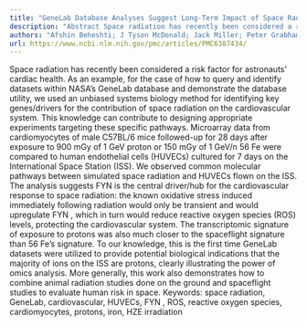 ```yaml
---
title: "GeneLab Database Analyses Suggest Long-Term Impact of Space Radiation on the Cardiovascular System by the Activation ofFYNThrough Reactive Oxygen Species"
description: "Abstract Space radiation has recently been considered a risk factor for astronauts’ cardiac health. As an example, for the case of how to query and identify datasets within NASA’s GeneLab database and..."
authors: "Afshin Beheshti; J Tyson McDonald; Jack Miller; Peter Grabham; Sylvain V Costes"
url: https://www.ncbi.nlm.nih.gov/pmc/articles/PMC6387434/
---
```


Space radiation has recently been considered a risk factor for astronauts’ cardiac health. As an example, for the case of how to query and identify datasets within NASA’s GeneLab database and demonstrate the database utility, we used an unbiased systems biology method for identifying key genes/drivers for the contribution of space radiation on the cardiovascular system. This knowledge can contribute to designing appropriate experiments targeting these specific pathways. Microarray data from cardiomyocytes of male C57BL/6 mice followed-up for 28 days after exposure to 900 mGy of 1 GeV proton or 150 mGy of 1 GeV/n 56 Fe were compared to human endothelial cells (HUVECs) cultured for 7 days on the International Space Station (ISS). We observed common molecular pathways between simulated space radiation and HUVECs flown on the ISS. The analysis suggests FYN is the central driver/hub for the cardiovascular response to space radiation: the known oxidative stress induced immediately following radiation would only be transient and would upregulate FYN , which in turn would reduce reactive oxygen species (ROS) levels, protecting the cardiovascular system. The transcriptomic signature of exposure to protons was also much closer to the spaceflight signature than 56 Fe’s signature. To our knowledge, this is the first time GeneLab datasets were utilized to provide potential biological indications that the majority of ions on the ISS are protons, clearly illustrating the power of omics analysis. More generally, this work also demonstrates how to combine animal radiation studies done on the ground and spaceflight studies to evaluate human risk in space. Keywords: space radiation, GeneLab, cardiovascular, HUVECs, FYN , ROS, reactive oxygen species, cardiomyocytes, protons, iron, HZE irradiation
